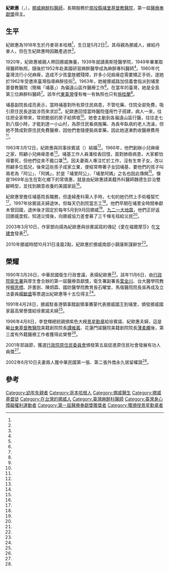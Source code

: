 {{Infobox_Person
| name = 紀歐惠（{{lang|no|Alfhild Jensen Gislefoss}}）
|image=Alfhild Jensen Gislefoss.jpg
|box_width= 
| caption        = 
|occupation= 麻醉科醫生
| period = 
|birth_name=
| other_names =
| Sex = 女
|birth_date= 1918年5月2日
|birth_place=[[丹麥|丹麥]][[哥本哈根|哥本哈根]]
|death_date={{death date and age|2010|10|31|1918|5|2}}
|death_place= [[挪威|挪威]][[西阿格德爾|西阿格德爾]]{{tsl|en|Konsmo|康斯摩}}
| nationality =
| residence =
| party = 
| religion = [[基督教|基督教]]
| spouse = [[徐賓諾|徐賓諾]]
| relatives =
|awards=[[醫療奉獻獎|醫療奉獻獎]]（1990年）<br/>[[景星勳章|三等（紫色大綬）景星勳章]]（1996年）<br/>促進原住民社會發展有功人員獎（2001年）<br/>
| educate=奧斯陸醫學院
| past =
}}

'''紀歐惠'''（{{lang-no|Alfhild Jensen Gislefoss}}，{{bd|1918年|5月2日|2010年|10月31日|catIdx=Gislefoss,Alfhild}}），[[挪威|挪威]][[麻醉科醫師|麻醉科醫師]]，長期服務於[[南投縣|南投縣]][[埔里基督教醫院|埔里基督教醫院]]，第一屆[[醫療奉獻獎|醫療奉獻獎]]得主。
==生平==
紀歐惠為1918年生於丹麥哥本哈根<ref name="佟振國1"/>，生日是5月2日<ref name="施豐坤"/>。其母親為挪威人，嫁給丹麥人，但在生紀歐惠時因難產過世<ref name="佟振國1"/>。

1920年，紀歐惠被親人帶回挪威撫養，1939年就讀奧斯陸醫學院，1949年畢業取得醫師執照，隨後於1952年赴美國研習麻醉醫學成為麻醉專科醫師<ref name="佟振國1"/>。1960年代臺灣流行小兒麻痺，造成不少孩童肢體殘障，許多小兒痲痺症需要矯正手術，遂她於1962年受邀來臺灣指導麻醉技術<ref name="丁榮生"/>。1963年，她被挪威路加信義會指派到埔里基督教醫院（簡稱「埔基」）為偏遠山區作醫療工作<ref name="詹建富3"/>。在當年的臺灣，她是全島第三位麻醉科醫師<ref name="薛桂文"/>。該年代[[東臺灣|東臺灣]]僅有唯一有執照也只有[[施桂蘭|施桂蘭]]<ref name="石常輝"/>。

埔基副院長成亮表示，當時埔基對所有原住民病患，不管吃藥、住院全部免費，吸引原住民長途跋涉而來求診<ref name="楊樹煌"/>。紀歐惠回憶當時醫院僅用竹子搭建，病人一來，往往把全家帶來，常把脆弱的房子給擠壞<ref name="薛桂文1"/>。她會主動到各偏遠山區行醫，往往走七到八個小時，才能到達一小山村，為原住民看病施藥、為長年臥病的老人洗澡，但她不贊成對原住民免費醫療，因他們會隨便裝病拿藥，因此她逐漸酌收醫療費用<ref name="詹建富3"/>。

1963年3月12日，紀歐惠與同事徐賓諾（{{lang | no|Bjarne Gislefoss}}）結婚<ref name="陳界良"/>。1966年，他們創辦小兒麻痺之家，照顧小兒麻痺患者<ref name="佟振國1"/>。埔基工作人員潘桂香回憶，面對肺癆病患，大家都怕得要死，但他們從來不戴口罩<ref name="詹建富1"/>。因夫妻兩人專注忙於工作，沒有生育子女，改以照顧多位孤兒，後來這些孩子成家立業，便經常帶著子女回埔基，要他們的孩子叫兩老為「阿公」、「阿媽」，於是「埔里阿公」、「埔里阿媽」之名也因此傳開<ref name="薛桂文1"/>。像是1969年出生在彰化鄉下的常倩惠，就是由紀歐惠請美籍外科醫師魏德生診治雙腳畸型，並找到願意收養的美國家庭<ref name="佟振國3"/>。

紀歐惠曾擔任埔基院長職務，但逢婦產科需人手時，七旬的她仍然上手術檯幫忙<ref name="詹建富3"/>。1997年徐賓諾夫婦退休，但每天仍到院當志工<ref name="佟振國1"/>。他們早期在埔里全時間奉獻未曾回國，退休後才固定於每年5月到9月回挪威<ref name="楊樹煌"/>。[[九二一大地震|九二一大地震]]，他們正好返回挪威度假，知道災情後，向挪威協力差會募了三千條毛毯給災民<ref name="詹建富4"/>。

2003年3月10日，作家鄧向揚為紀歐惠與徐賓諾寫的傳記《愛在福爾摩莎》在[[文建會|文建會]]發表<ref name="余炎昆2"/>。

2010年挪威時間10月31日凌晨2點，紀歐惠於挪威南部小鎮康斯謀辭世<ref name="佟振國2"/>。

==榮耀==
1990年3月26日，中華民國衛生行政會議，表揚紀歐惠<ref name="詹建富3"/>。該年11月6日，由[[行政院衛生署|行政院衛生署]]與厚生會合辦的第一屆醫療貢獻獎，衛生署副署長[[葉金川|葉金川]]、台大醫學院教授[[楊思標|楊思標]]、許書劍、陳炯霖、國防醫學院教育長石曜堂、馬偕醫院院長吳再成及立法委員[[楊敏盛|楊敏盛]]等票選出紀歐惠等十五位得主<ref name="1990-11-07"/>。

1991年4月28日，挪威駐香港領事館副領事賽蒙代表挪威國王到埔里，頒發挪威國家最高榮譽獎給徐賓諾夫婦<ref name="應致德"/>。

1996年4月8日，李登輝總統親頒紫色大綬[[景星勳章|景星勳章]]給徐賓諾、紀歐惠夫婦，這是繼[[台東基督教醫院|台東基督教醫院]]美籍創院院長[[譚維義|譚維義]]、花蓮門諾醫院美籍創院院長[[薄柔纜|薄柔纜]]後，第三度有外籍醫療工作者獲得此榮譽<ref name="薛桂文1"/>。

2001年耶誕節，獲選[[行政院原住民委員會|行政院原住民委員會]]頒發第五屆促進原住民社會發展有功人員獎<ref name="楊樹煌2"/>。

2002年6月10日夫妻兩人獲中華民國第一張、第二張外僑永久居留權證<ref name="丁榮生"/>。

==參考==
{{portal box|人物|挪威|台灣|醫學}}
{{Reflist|35em|refs =


<ref name="石常輝">{{Cite news|url=|title=一生奉獻給東台灣的醫療宣教師不幸罹患乳癌撒手人寰|author=石常輝|language=zh-tw|newspaper=《中國時報》|date=1997-09-19|accessdate=}}</ref>

<ref name="薛桂文1">{{Cite news|url=|title=愛在吾土吾鄉 耕耘埔里醫療40載 徐賓諾紀歐惠 奉獻腳步不止息|author=薛桂文|language=zh-tw|newspaper=《民生報》|date=1996-04-09|accessdate=}}</ref>

<ref name="1990-11-07">{{Cite news|url=|title=偏遠地區 健康守護神 首屆醫療貢獻獎公布|author=|language=zh-tw|newspaper=《民生報》|date=1990-11-07|accessdate=}}</ref>

<ref name="佟振國1">{{Cite news|url=https://news.ltn.com.tw/news/local/paper/440814|title=《小檔案》紀歐惠 正港的台灣人|author=佟振國|language=zh-tw|newspaper=《自由時報》|date=2010-11-04|accessdate=2020-02-15}}</ref>

<ref name="佟振國2">{{Cite news|url=https://news.ltn.com.tw/news/local/paper/440813
|title=半生獻台全心行醫 埔基阿嬤走了|author=佟振國|language=zh-tw|newspaper=《自由時報》|date=2010-11-04|accessdate=2020-02-15}}</ref>

<ref name="佟振國3">{{Cite news|url=https://news.ltn.com.tw/news/life/paper/236022
|title=徐賓諾夫婦種愛 畸型腳女娃感念|author=佟振國|language=zh-tw|newspaper=《自由時報》|date=2008-08-19|accessdate=2020-02-15}}</ref>

<ref name="施豐坤">{{Cite news|url=|title=醫藥圈 埔基醫院前院長紀歐惠 過86歲生日|author=施豐坤|language=zh-tw|newspaper=《民生報》|date=2004-05-04|accessdate=}}</ref>

<ref name="楊樹煌2">{{Cite news|url=|title=挪威徐賓諾夫婦：台灣是我的家|author=楊樹煌|language=zh-tw|newspaper=《中國時報》|date=2002-01-20|accessdate=}}</ref>


<ref name="楊樹煌">{{Cite news|url=|title=《挪威是他們祖國 寶島卻是永遠的家》攜手為偏遠地區醫療奉獻大半青春 獲頒景星勳章徐賓諾伉儷 無盡的大愛|author=楊樹煌|language=zh-tw|newspaper=《中國時報》|date=1996-04-09|accessdate=}}</ref>

<ref name="丁榮生">{{Cite news|url=|title=外籍醫生奉獻一生 埔里基督教醫院奠基者 徐賓諾紀歐惠愛在福爾摩沙|author=丁榮生|language=zh-tw|newspaper=《中國時報》|date=2003-03-17|accessdate=}}</ref>

<ref name="應致德">{{Cite news|url=|title=獻身我原住民生活、醫療照護卅餘年 徐賓諾、紀歐惠獲挪威國王|author=應致德|language=zh-tw|newspaper=《民生報》|date=1991-04-29|accessdate=}}</ref>

<ref name="詹建富1">{{Cite news|url=|title=愛在吾土吾鄉 第二屆醫療奉獻獎系列報導之一 徐賓諾大半生奉獻山地醫療無怨無悔 |author=詹建富|language=zh-tw|newspaper=《民生報》|date=1992-01-12|accessdate=}}</ref>

<ref name="詹建富3">{{Cite news|url=|title=紀歐惠 深入山地服務28載|author=詹建富|language=zh-tw|newspaper=《民生報》|date=1990-03-27|accessdate=}}</ref>

<ref name="詹建富4">{{Cite news|url=|title=見故流離 阿公、阿媽紅了眼眶|author=詹建富|language=zh-tw|newspaper=《民生報》|date=1999-10-13|accessdate=}}</ref>

<ref name="薛桂文">{{Cite news|url=|title=愛在吾土吾鄉 耕耘埔里醫療40載 徐賓諾紀歐惠 奉獻腳步不止息|author=薛桂文|language=zh-tw|newspaper=《民生報》|date=1996-04-09|accessdate=}}</ref>

<ref name="余炎昆2">{{Cite news|url=|title=愛在福爾摩莎 埔基阿公夫婦故事出書 呈現在台行大愛事蹟 後天在文建會發表新書|author=余炎昆|language=zh-tw|newspaper=《聯合報》|date=2003-03-08|accessdate=}}</ref>

<ref name="陳界良">{{Cite news|url=|title=埔里阿公阿嬤 結婚40週年|author=陳界良|language=zh-tw|newspaper=《中國時報》|date=2003-03-13|accessdate=}}</ref>
}}
{{DEFAULTSORT:Gislefoss,Alfhild}}

[[Category:幼年失親者|Category:幼年失親者]]
[[Category:哥本哈根人|Category:哥本哈根人]]
[[Category:挪威醫生|Category:挪威醫生]]
[[Category:挪威基督徒|Category:挪威基督徒]] 
[[Category:在台灣的挪威人|Category:在台灣的挪威人]]
[[Category:臺灣麻醉科醫師|Category:臺灣麻醉科醫師]]
[[Category:臺灣身心障礙權利運動者|Category:臺灣身心障礙權利運動者]]
[[Category:第一屆醫療奉獻獎獲獎者|Category:第一屆醫療奉獻獎獲獎者]]
[[Category:獲頒授景星勳章者|Category:獲頒授景星勳章者]]